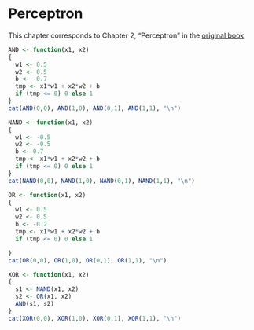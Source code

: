 # Perceptron



This chapter corresponds to Chapter 2, "Perceptron" in the [original book](https://github.com/oreilly-japan/deep-learning-from-scratch).


```r
AND <- function(x1, x2)
{
  w1 <- 0.5
  w2 <- 0.5
  b <- -0.7
  tmp <- x1*w1 + x2*w2 + b
  if (tmp <= 0) 0 else 1
}
cat(AND(0,0), AND(1,0), AND(0,1), AND(1,1), "\n")

NAND <- function(x1, x2)
{
  w1 <- -0.5
  w2 <- -0.5
  b <- 0.7
  tmp <- x1*w1 + x2*w2 + b
  if (tmp <= 0) 0 else 1
}
cat(NAND(0,0), NAND(1,0), NAND(0,1), NAND(1,1), "\n")

OR <- function(x1, x2)
{
  w1 <- 0.5
  w2 <- 0.5
  b <- -0.2
  tmp <- x1*w1 + x2*w2 + b
  if (tmp <= 0) 0 else 1

}
cat(OR(0,0), OR(1,0), OR(0,1), OR(1,1), "\n")
```


```r
XOR <- function(x1, x2)
{
  s1 <- NAND(x1, x2)
  s2 <- OR(x1, x2)
  AND(s1, s2)
}
cat(XOR(0,0), XOR(1,0), XOR(0,1), XOR(1,1), "\n")
```
